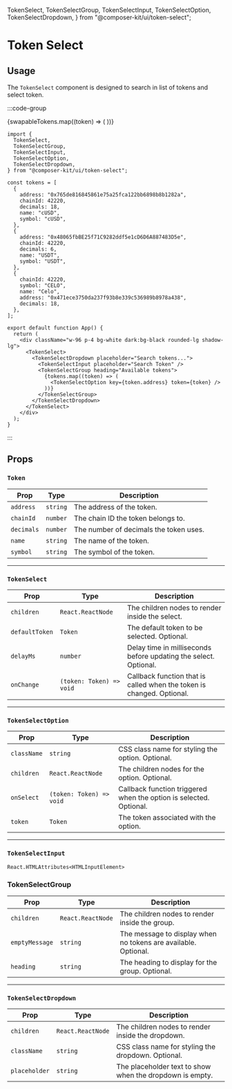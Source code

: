   TokenSelect,
  TokenSelectGroup,
  TokenSelectInput,
  TokenSelectOption,
  TokenSelectDropdown,
} from "@composer-kit/ui/token-select";

# Token Select

## Usage

The `TokenSelect` component is designed to search in list of tokens and select token.

:::code-group

<div data-title="Preview">
  <div className="flex items-center justify-center">
    <TokenSelect delayMs={300}>
      <TokenSelectDropdown placeholder="Search tokens...">
        <TokenSelectInput placeholder="Search Token" />
        <TokenSelectGroup heading="Available tokens">
          {swapableTokens.map((token) => (
            <TokenSelectOption key={token.address} token={token} />
          ))}
        </TokenSelectGroup>
      </TokenSelectDropdown>
    </TokenSelect>
  </div>
</div>

```tsx [app.tsx]
import {
  TokenSelect,
  TokenSelectGroup,
  TokenSelectInput,
  TokenSelectOption,
  TokenSelectDropdown,
} from "@composer-kit/ui/token-select";

const tokens = [
  {
    address: "0x765de816845861e75a25fca122bb6898b8b1282a",
    chainId: 42220,
    decimals: 18,
    name: "cUSD",
    symbol: "cUSD",
  },
  {
    address: "0x48065fbBE25f71C9282ddf5e1cD6D6A887483D5e",
    chainId: 42220,
    decimals: 6,
    name: "USDT",
    symbol: "USDT",
  },
  {
    chainId: 42220,
    symbol: "CELO",
    name: "Celo",
    address: "0x471ece3750da237f93b8e339c536989b8978a438",
    decimals: 18,
  },
];

export default function App() {
  return (
    <div className="w-96 p-4 bg-white dark:bg-black rounded-lg shadow-lg">
      <TokenSelect>
        <TokenSelectDropdown placeholder="Search tokens...">
          <TokenSelectInput placeholder="Search Token" />
          <TokenSelectGroup heading="Available tokens">
            {tokens.map((token) => (
              <TokenSelectOption key={token.address} token={token} />
            ))}
          </TokenSelectGroup>
        </TokenSelectDropdown>
      </TokenSelect>
    </div>
  );
}
```

:::

## Props

### `Token`

| Prop       | Type     | Description                            |
| ---------- | -------- | -------------------------------------- |
| `address`  | `string` | The address of the token.              |
| `chainId`  | `number` | The chain ID the token belongs to.     |
| `decimals` | `number` | The number of decimals the token uses. |
| `name`     | `string` | The name of the token.                 |
| `symbol`   | `string` | The symbol of the token.               |

---

### `TokenSelect`

| Prop           | Type                     | Description                                                           |
| -------------- | ------------------------ | --------------------------------------------------------------------- |
| `children`     | `React.ReactNode`        | The children nodes to render inside the select.                       |
| `defaultToken` | `Token`                  | The default token to be selected. Optional.                           |
| `delayMs`      | `number`                 | Delay time in milliseconds before updating the select. Optional.      |
| `onChange`     | `(token: Token) => void` | Callback function that is called when the token is changed. Optional. |

---

### `TokenSelectOption`

| Prop        | Type                     | Description                                                        |
| ----------- | ------------------------ | ------------------------------------------------------------------ |
| `className` | `string`                 | CSS class name for styling the option. Optional.                   |
| `children`  | `React.ReactNode`        | The children nodes for the option. Optional.                       |
| `onSelect`  | `(token: Token) => void` | Callback function triggered when the option is selected. Optional. |
| `token`     | `Token`                  | The token associated with the option.                              |

---

### `TokenSelectInput`

`React.HTMLAttributes<HTMLInputElement>`

### TokenSelectGroup

| Prop           | Type              | Description                                                    |
| -------------- | ----------------- | -------------------------------------------------------------- |
| `children`     | `React.ReactNode` | The children nodes to render inside the group.                 |
| `emptyMessage` | `string`          | The message to display when no tokens are available. Optional. |
| `heading`      | `string`          | The heading to display for the group. Optional.                |

---

### `TokenSelectDropdown`

| Prop          | Type              | Description                                              |
| ------------- | ----------------- | -------------------------------------------------------- |
| `children`    | `React.ReactNode` | The children nodes to render inside the dropdown.        |
| `className`   | `string`          | CSS class name for styling the dropdown. Optional.       |
| `placeholder` | `string`          | The placeholder text to show when the dropdown is empty. |
